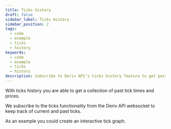 ```yaml
---
title: Ticks history
draft: false
sidebar_label: Ticks History
sidebar_position: 2
tags:
  - code
  - example
  - ticks
  - history
keywords:
  - code
  - example
  - ticks
  - history
description: Subscribe to Deriv API's ticks history feature to get past tick times and prices. Integrate this feature into your trading app with this API example.
---
```



With ticks history you are able to get a collection of past tick times and prices.

<SandboxIframe sandbox={sandboxes.ticks_history} />

We subscribe to the ticks functionality from the Deriv API websocket to keep track of current and past ticks.

As an example you could create an interactive tick graph.

